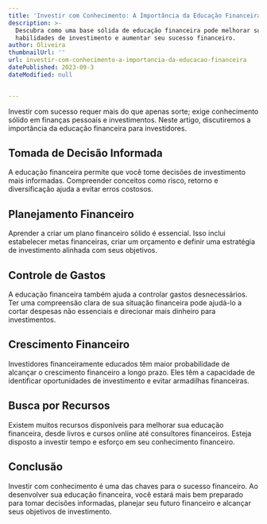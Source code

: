 ```yaml
---
title: 'Investir com Conhecimento: A Importância da Educação Financeira'
description: >-
  Descubra como uma base sólida de educação financeira pode melhorar suas
  habilidades de investimento e aumentar seu sucesso financeiro.
author: Oliveira
thumbnailUrl: ''
url: investir-com-conhecimento-a-importancia-da-educacao-financeira
datePublished: 2023-09-3
dateModified: null


---
```


Investir com sucesso requer mais do que apenas sorte; exige conhecimento sólido em finanças pessoais e investimentos. Neste artigo, discutiremos a importância da educação financeira para investidores.

## Tomada de Decisão Informada

A educação financeira permite que você tome decisões de investimento mais informadas. Compreender conceitos como risco, retorno e diversificação ajuda a evitar erros costosos.

## Planejamento Financeiro

Aprender a criar um plano financeiro sólido é essencial. Isso inclui estabelecer metas financeiras, criar um orçamento e definir uma estratégia de investimento alinhada com seus objetivos.

## Controle de Gastos

A educação financeira também ajuda a controlar gastos desnecessários. Ter uma compreensão clara de sua situação financeira pode ajudá-lo a cortar despesas não essenciais e direcionar mais dinheiro para investimentos.

## Crescimento Financeiro

Investidores financeiramente educados têm maior probabilidade de alcançar o crescimento financeiro a longo prazo. Eles têm a capacidade de identificar oportunidades de investimento e evitar armadilhas financeiras.

## Busca por Recursos

Existem muitos recursos disponíveis para melhorar sua educação financeira, desde livros e cursos online até consultores financeiros. Esteja disposto a investir tempo e esforço em seu conhecimento financeiro.

## Conclusão

Investir com conhecimento é uma das chaves para o sucesso financeiro. Ao desenvolver sua educação financeira, você estará mais bem preparado para tomar decisões informadas, planejar seu futuro financeiro e alcançar seus objetivos de investimento.

